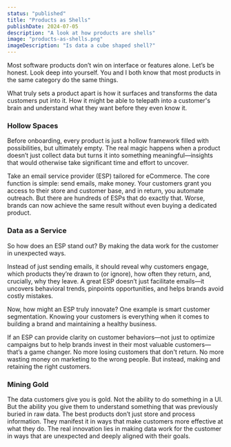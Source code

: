 ```yaml
---
status: "published"
title: "Products as Shells"
publishDate: 2024-07-05
description: "A look at how products are shells"
image: "products-as-shells.png"
imageDescription: "Is data a cube shaped shell?"
---
```


Most software products don’t win on interface or features alone. Let’s be honest. Look deep into yourself. You and I both know that most products in the same category do the same things. 

What truly sets a product apart is how it surfaces and transforms the data customers put into it. How it might be able to telepath into a customer's brain and understand what they want before they even know it.

### Hollow Spaces

Before onboarding, every product is just a hollow framework filled with possibilities, but ultimately empty. The real magic happens when a product doesn’t just collect data but turns it into something meaningful—insights that would otherwise take significant time and effort to uncover.

Take an email service provider (ESP) tailored for eCommerce. The core function is simple: send emails, make money. Your customers grant you access to their store and customer base, and in return, you automate outreach. But there are hundreds of ESPs that do exactly that. Worse, brands can now achieve the same result without even buying a dedicated product.

### Data as a Service

So how does an ESP stand out? By making the data work for the customer in unexpected ways. 

Instead of just sending emails, it should reveal why customers engage, which products they’re drawn to (or ignore), how often they return, and, crucially, why they leave. A great ESP doesn’t just facilitate emails—it uncovers behavioral trends, pinpoints opportunities, and helps brands avoid costly mistakes.

Now, how might an ESP truly innovate? One example is smart customer segmentation. Knowing your customers is everything when it comes to building a brand and maintaining a healthy business. 

If an ESP can provide clarity on customer behaviors—not just to optimize campaigns but to help brands invest in their most valuable customers—that’s a game changer. No more losing customers that don't return. No more wasting money on marketing to the wrong people. But instead, making and retaining the right customers.

### Mining Gold

The data customers give you is gold. Not the ability to do something in a UI. But the ability you give them to understand something that was previously buried in raw data. The best products don’t just store and process information. They manifest it in ways that make customers more effective at what they do. The real innovation lies in making data work for the customer in ways that are unexpected and deeply aligned with their goals.
